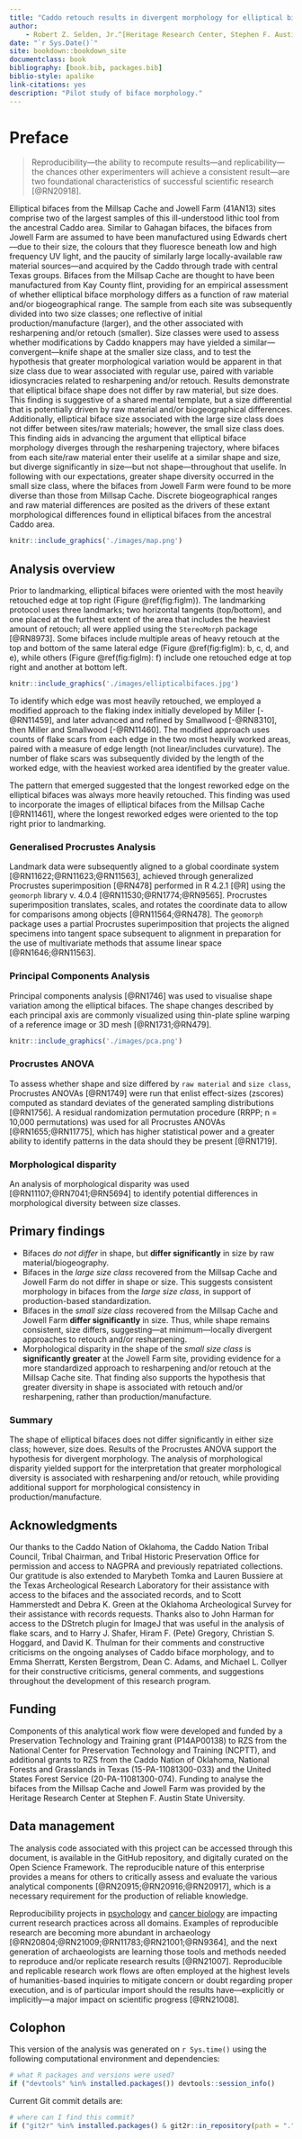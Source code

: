 ```yaml
--- 
title: "Caddo retouch results in divergent morphology for elliptical bifaces from sites in the American Southeast"
author:
    - Robert Z. Selden, Jr.^[Heritage Research Center, Stephen F. Austin State University; Department of Biology, Stephen F. Austin State University; and Cultural Heritage Department, Jean Monnet University, zselden@sfasu.edu] and John E. Dockall^[Stantec, Inc.]
date: "`r Sys.Date()`"
site: bookdown::bookdown_site
documentclass: book
bibliography: [book.bib, packages.bib]
biblio-style: apalike
link-citations: yes
description: "Pilot study of biface morphology."
---
```


# Preface {-}

>Reproducibility---the ability to recompute results---and replicability---the chances other experimenters will achieve a consistent result---are two foundational characteristics of successful scientific research [@RN20918].

Elliptical bifaces from the Millsap Cache and Jowell Farm (41AN13) sites comprise two of the largest samples of this ill-understood lithic tool from the ancestral Caddo area. Similar to Gahagan bifaces, the bifaces from Jowell Farm are assumed to have been manufactured using Edwards chert---due to their size, the colours that they fluoresce beneath low and high frequency UV light, and the paucity of similarly large locally-available raw material sources---and acquired by the Caddo through trade with central Texas groups. Bifaces from the Millsap Cache are thought to have been manufactured from Kay County flint, providing for an empirical assessment of whether elliptical biface morphology differs as a function of raw material and/or biogeographical range. The sample from each site was subsequently divided into two size classes; one reflective of initial production/manufacture (larger), and the other associated with resharpening and/or retouch (smaller). Size classes were used to assess whether modifications by Caddo knappers may have yielded a similar---convergent---knife shape at the smaller size class, and to test the hypothesis that greater morphological variation would be apparent in that size class due to wear associated with regular use, paired with variable idiosyncracies related to resharpening and/or retouch. Results demonstrate that elliptical biface shape does not differ by raw material, but size does. This finding is suggestive of a shared mental template, but a size differential that is potentially driven by raw material and/or biogeographical differences. Additionally, elliptical biface size associated with the large size class does not differ between sites/raw materials; however, the small size class does. This finding aids in advancing the argument that elliptical biface morphology diverges through the resharpening trajectory, where bifaces from each site/raw material enter their uselife at a similar shape and size, but diverge significantly in size---but not shape---throughout that uselife. In following with our expectations, greater shape diversity occurred in the small size class, where the bifaces from Jowell Farm were found to be more diverse than those from Millsap Cache. Discrete biogeographical ranges and raw material differences are posited as the drivers of these extant morphological differences found in elliptical bifaces from the ancestral Caddo area.

```r

knitr::include_graphics('./images/map.png')
```

## Analysis overview

Prior to landmarking, elliptical bifaces were oriented with the most heavily retouched edge at top right (Figure \@ref(fig:figlm)). The landmarking protocol uses three landmarks; two horizontal tangents (top/bottom), and one placed at the furthest extent of the area that includes the heaviest amount of retouch; all were applied using the `StereoMorph` package [@RN8973]. Some bifaces include multiple areas of heavy retouch at the top and bottom of the same lateral edge (Figure \@ref(fig:figlm): b, c, d, and e), while others (Figure \@ref(fig:figlm): f) include one retouched edge at top right and another at bottom left. 

```r

knitr::include_graphics('./images/ellipticalbifaces.jpg')
```

To identify which edge was most heavily retouched, we employed a modified approach to the flaking index initially developed by Miller [-@RN11459], and later advanced and refined by Smallwood [-@RN8310], then Miller and Smallwood [-@RN11460]. The modified approach uses counts of flake scars from each edge in the two most heavily worked areas, paired with a measure of edge length (not linear/includes curvature). The number of flake scars was subsequently divided by the length of the worked edge, with the heaviest worked area identified by the greater value. 

The pattern that emerged suggested that the longest reworked edge on the elliptical bifaces was always more heavily retouched. This finding was used to incorporate the images of elliptical bifaces from the Millsap Cache [@RN11461], where the longest reworked edges were oriented to the top right prior to landmarking.

### Generalised Procrustes Analysis

Landmark data were subsequently aligned to a global coordinate system [@RN11622;@RN11623;@RN11563], achieved through generalized Procrustes superimposition [@RN478] performed in R 4.2.1 [@R] using the `geomorph` library v. 4.0.4 [@RN11530;@RN1774;@RN9565]. Procrustes superimposition translates, scales, and rotates the coordinate data to allow for comparisons among objects [@RN11564;@RN478]. The `geomorph` package uses a partial Procrustes superimposition that projects the aligned specimens into tangent space subsequent to alignment in preparation for the use of multivariate methods that assume linear space [@RN1646;@RN11563]. 

### Principal Components Analysis

Principal components analysis [@RN1746] was used to visualise shape variation among the elliptical bifaces. The shape changes described by each principal axis are commonly visualized using thin-plate spline warping of a reference image or 3D mesh [@RN1731;@RN479].

```r
knitr::include_graphics('./images/pca.png')
```

### Procrustes ANOVA

To assess whether shape and size differed by `raw material` and `size class`, Procrustes ANOVAs [@RN1749] were run that enlist effect-sizes (zscores) computed as standard deviates of the generated sampling distributions [@RN1756]. A residual randomization permutation procedure (RRPP; n = 10,000 permutations) was used for all Procrustes ANOVAs [@RN1655;@RN11775], which has higher statistical power and a greater ability to identify patterns in the data should they be present [@RN1719].

### Morphological disparity

An analysis of morphological disparity was used [@RN11107;@RN7041;@RN5694] to identify potential differences in morphological diversity between size classes.

## Primary findings

  -   Bifaces _do not differ_ in shape, but **differ significantly** in size by raw material/biogeography.
  -   Bifaces in the _large size class_ recovered from the Millsap Cache and Jowell Farm do not differ in shape or size. This suggests consistent morphology in bifaces from the _large size class_, in support of production-based standardization.
  -   Bifaces in the _small size class_ recovered from the Millsap Cache and Jowell Farm **differ significantly** in size. Thus, while shape remains consistent, size differs, suggesting---at minimum---locally divergent approaches to retouch and/or resharpening.
  -   Morphological disparity in the shape of the _small size class_ is **significantly greater** at the Jowell Farm site, providing evidence for a more standardized approach to resharpening and/or retouch at the Millsap Cache site. That finding also supports the hypothesis that greater diversity in shape is associated with retouch and/or resharpening, rather than production/manufacture.

### Summary

The shape of elliptical bifaces does not differ significantly in either size class; however, size does. Results of the Procrustes ANOVA support the hypothesis for divergent morphology. The analysis of morphological disparity yielded support for the interpretation that greater morphological diversity is associated with resharpening and/or retouch, while providing additional support for morphological consistency in production/manufacture. 

## Acknowledgments

Our thanks to the Caddo Nation of Oklahoma, the Caddo Nation Tribal Council, Tribal Chairman, and Tribal Historic Preservation Office for permission and access to NAGPRA and previously repatriated collections. Our gratitude is also extended to Marybeth Tomka and Lauren Bussiere at the Texas Archeological Research Laboratory for their assistance with access to the bifaces and the associated records, and to Scott Hammerstedt and Debra K. Green at the Oklahoma Archeological Survey for their assistance with records requests. Thanks also to John Harman for access to the DStretch plugin for ImageJ that was useful in the analysis of flake scars, and to Harry J. Shafer, Hiram F. (Pete) Gregory, Christian S. Hoggard, and David K. Thulman for their comments and constructive criticisms on the ongoing analyses of Caddo biface morphology, and to Emma Sherratt, Kersten Bergstrom, Dean C. Adams, and Michael L. Collyer for their constructive criticisms, general comments, and suggestions throughout the development of this research program.

## Funding

Components of this analytical work flow were developed and funded by a Preservation Technology and Training grant (P14AP00138) to RZS from the National Center for Preservation Technology and Training (NCPTT), and additional grants to RZS from the Caddo Nation of Oklahoma, National Forests and Grasslands in Texas (15-PA-11081300-033) and the United States Forest Service (20-PA-11081300-074). Funding to analyse the bifaces from the Millsap Cache and Jowell Farm was provided by the Heritage Research Center at Stephen F. Austin State University.

## Data management

The analysis code associated with this project can be accessed through this document, is available in the GitHub repository, and digitally curated on the Open Science Framework. The reproducible nature of this enterprise provides a means for others to critically assess and evaluate the various analytical components [@RN20915;@RN20916;@RN20917], which is a necessary requirement for the production of reliable knowledge.

Reproducibility projects in [psychology](https://osf.io/ezcuj/) and [cancer biology](https://www.cos.io/rpcb) are impacting current research practices across all domains. Examples of reproducible research are becoming more abundant in archaeology [@RN20804;@RN21009;@RN11783;@RN21001;@RN9364], and the next generation of archaeologists are learning those tools and methods needed to reproduce and/or replicate research results [@RN21007]. Reproducible and replicable research work flows are often employed at the highest levels of humanities-based inquiries to mitigate concern or doubt regarding proper execution, and is of particular import should the results have---explicitly or implicitly---a major impact on scientific progress [@RN21008].

## Colophon

This version of the analysis was generated on `r Sys.time()` using the following computational environment and dependencies: 

```r
# what R packages and versions were used?
if ("devtools" %in% installed.packages()) devtools::session_info()
```

Current Git commit details are:

```r
# where can I find this commit? 
if ("git2r" %in% installed.packages() & git2r::in_repository(path = ".")) git2r::repository(here::here())  
```
